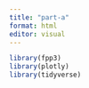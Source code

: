 ```yaml
---
title: "part-a"
format: html
editor: visual
---
```


```r

library(fpp3)
library(plotly)
library(tidyverse)
```



